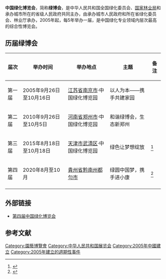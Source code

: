 '''中国绿化博览会'''，简称'''绿博会'''，是中华人民共和国全国绿化委员会、[[国家林业局|国家林业局]]和承办城市所在的省级人民政府共同主办，由承办城市人民政府和所在省绿化委员会、林业厅承办，2005年起，每5年举办一届，是中国绿化专业领域内层次最高的综合性博览会。

== 历届绿博会 ==
{| align="center" class="wikitable sortable"
|- bgcolor="FFEE77" 
! 届次 ||举办时间 || 举办地点 || 主题 || 备注
|- 
| 第一届 || 2005年9月26日至10月16日 || [[江苏省|江苏省]][[南京市|南京市]]·中国绿化博览园 || 以人为本——携手共建家园 || 
|-
| 第二届 || 2010年9月26日至10月5日 || [[河南省|河南省]][[郑州市|郑州市]]·中国绿化博览园 || 和谐绿博会，生态新郑州 || 
|-
| 第三届 || 2015年8月18日至10月18日 || [[天津市|天津市]][[武清区|武清区]]·中国绿化博览园 || 绿色让梦想绽放 || <ref>{{cite news|author1=王冰|author2=许会松|author3=王建强|title=绿博会各项工程基本竣工 绿博园初具开园条件|url=http://news.enorth.com.cn/system/2015/06/19/030319797.shtml|accessdate=2015-08-10|agency=天津北方网|date=2015-06-19|archive-date=2015-08-07|archive-url=https://web.archive.org/web/20150807203714/http://news.enorth.com.cn/system/2015/06/19/030319797.shtml|dead-url=no}}</ref>
|-
| 第四届 || 2020年8月至10月 || [[貴州省|貴州省]][[黔南州|黔南州]][[都勻市|都勻市]] || 绿圆中国梦，携手进小康 || <ref>{{cite news|author1=|author2=|author3=|title=绿第四届中国绿化博览会将于8月至10月在贵州举行|url=http://news.cnr.cn/dj/20200113/t20200113_524935477.shtml|agency=央廣網|accessdate=2020-01-13|archive-date=2020-01-13|archive-url=https://web.archive.org/web/20200113103208/http://news.cnr.cn/dj/20200113/t20200113_524935477.shtml|dead-url=no}}</ref>
|-
|}

== 外部链接 ==
* [https://www.4cgexpo.cn 第四届中国绿化博览会]{{Wayback|url=https://www.4cgexpo.cn/ |date=20200729123712 }}

==参考文献==
{{reflist}}

[[Category:園藝博覽會|Category:園藝博覽會]]
[[Category:中华人民共和国展览会|Category:中华人民共和国展览会]]
[[Category:2005年中國建立|Category:2005年中國建立]]
[[Category:2005年建立的週期性事件|Category:2005年建立的週期性事件]]